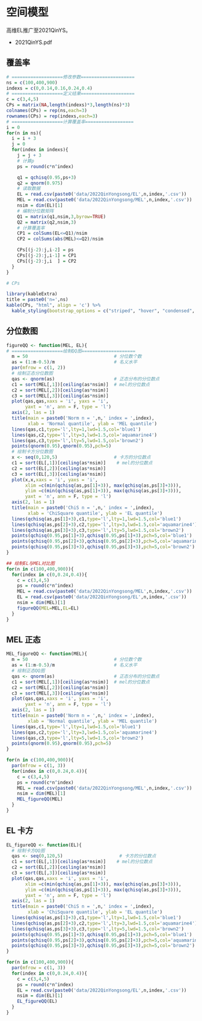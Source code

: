 # 空间模型
高维EL推广至2021QinYS。

- 2021QinYS.pdf



## 覆盖率

```r
# ===================修改参数====================
ns = c(100,400,900)
indexs = c(0,0.14,0.16,0.24,0.4)
# ===================定义结果====================
c = c(3,4,5)
CPs = matrix(NA,length(indexs)*3,length(ns)*3)
colnames(CPs) = rep(ns,each=3)
rownames(CPs) = rep(indexs,each=3)
# ===================计算覆盖率==================
i = 0
for(n in ns){
  i = i + 3
  j = 0
  for(index in indexs){
    j = j + 3
    # 计算p
    ps = round(c*n^index)

    q1 = qchisq(0.95,ps+3)
    q2 = qnorm(0.975)
    # 读取数据
    EL = read.csv(paste0('data/2022QinYongsong/EL',n,index,'.csv'))
    MEL = read.csv(paste0('data/2022QinYongsong/MEL',n,index,'.csv'))
    nsim = dim(EL)[1]
    # 编制分位数矩阵
    Q1 = matrix(q1,nsim,3,byrow=TRUE)
    Q2 = matrix(q2,nsim,3)
    # 计算覆盖率
    CP1 = colSums(EL<=Q1)/nsim
    CP2 = colSums(abs(MEL)<=Q2)/nsim

    CPs[(j-2):j,i-2] = ps
    CPs[(j-2):j,i-1] = CP1
    CPs[(j-2):j,i  ] = CP2
  }
}

# CPs
```

```r
library(kableExtra)
title = paste0('n=',ns)
kable(CPs, "html", align = 'c') %>%
  kable_styling(bootstrap_options = c("striped", "hover", "condensed", "responsive"), full_width = F) 
```



## 分位数图

```r
figureQQ <- function(MEL, EL){
# ===================绘制QQ图====================
  m = 50                                # 分位数个数
  as = (1:m-0.5)/m                      # 名义水平
  par(mfrow = c(1, 2))
  # 绘制正态分位数图
  qas <- qnorm(as)                      # 正态分布的分位数点
  c1 = sort(MEL[,1])[ceiling(as*nsim)]  # mel的分位数点
  c2 = sort(MEL[,2])[ceiling(as*nsim)]
  c3 = sort(MEL[,3])[ceiling(as*nsim)]
  plot(qas,qas,xaxs = 'i', yaxs = 'i',
       yaxt = 'n', ann = F, type = 'l')
  axis(2, las = 1)
  title(main = paste0('Norm n = ',n,' index = ',index),
        xlab = 'Normal quantile', ylab = 'MEL quantile')
  lines(qas,c1,type='l',lty=1,lwd=1.5,col='blue1')
  lines(qas,c2,type='l',lty=3,lwd=1.5,col='aquamarine4')
  lines(qas,c3,type='l',lty=5,lwd=1.5,col='brown2')
  points(qnorm(0.95),qnorm(0.95),pch=5)
  # 绘制卡方分位数图
  x <- seq(0,120,5)                     # 卡方的分位数点
  c1 = sort(EL[,1])[ceiling(as*nsim)]    # mel的分位数点
  c2 = sort(EL[,2])[ceiling(as*nsim)]
  c3 = sort(EL[,3])[ceiling(as*nsim)]
  plot(x,x,xaxs = 'i', yaxs = 'i',
       xlim =c(min(qchisq(as,ps[1]+3)), max(qchisq(as,ps[3]+3))),
       ylim =c(min(qchisq(as,ps[1]+3)), max(qchisq(as,ps[3]+3))),
       yaxt = 'n', ann = F, type = 'l')
  axis(2, las = 1)
  title(main = paste0('ChiS n = ',n,' index = ',index),
        xlab = 'ChiSquare quantile', ylab = 'EL quantile')
  lines(qchisq(as,ps[1]+3),c1,type='l',lty=1,lwd=1.5,col='blue1')
  lines(qchisq(as,ps[2]+3),c2,type='l',lty=3,lwd=1.5,col='aquamarine4')
  lines(qchisq(as,ps[3]+3),c3,type='l',lty=5,lwd=1.5,col='brown2')
  points(qchisq(0.95,ps[1]+3),qchisq(0.95,ps[1]+3),pch=5,col='blue1')
  points(qchisq(0.95,ps[2]+3),qchisq(0.95,ps[2]+3),pch=5,col='aquamarine4')
  points(qchisq(0.95,ps[3]+3),qchisq(0.95,ps[3]+3),pch=5,col='brown2')
}
```


```r
## 绘制EL与MEL对比图
for(n in c(100,400,900)){
  for(index in c(0,0.24,0.4)){
    c = c(3,4,5)
    ps = round(c*n^index)
    MEL = read.csv(paste0('data/2022QinYongsong/MEL',n,index,'.csv'))
    EL = read.csv(paste0('data/2022QinYongsong/EL',n,index,'.csv'))
    nsim = dim(MEL)[1]
    figureQQ(MEL=MEL,EL=EL)
  }
}
```


## MEL 正态
```r

MEL_figureQQ <- function(MEL){
  m = 50                                # 分位数个数
  as = (1:m-0.5)/m                      # 名义水平
  # 绘制正态QQ图
  qas <- qnorm(as)                      # 正态分布的分位数点
  c1 = sort(MEL[,1])[ceiling(as*nsim)]  # mel的分位数点
  c2 = sort(MEL[,2])[ceiling(as*nsim)]
  c3 = sort(MEL[,3])[ceiling(as*nsim)]
  plot(qas,qas,xaxs = 'i', yaxs = 'i',
       yaxt = 'n', ann = F, type = 'l')
  axis(2, las = 1)
  title(main = paste0('Norm n = ',n,' index = ',index),
        xlab = 'Normal quantile', ylab = 'MEL quantile')
  lines(qas,c1,type='l',lty=1,lwd=1.5,col='blue1')
  lines(qas,c2,type='l',lty=3,lwd=1.5,col='aquamarine4')
  lines(qas,c3,type='l',lty=5,lwd=1.5,col='brown2')
  points(qnorm(0.95),qnorm(0.95),pch=5)
}
```

```r
for(n in c(100,400,900)){
  par(mfrow = c(1, 3))
  for(index in c(0,0.24,0.4)){
    c = c(3,4,5)
    ps = round(c*n^index)
    MEL = read.csv(paste0('data/2022QinYongsong/MEL',n,index,'.csv'))
    nsim = dim(MEL)[1]
    MEL_figureQQ(MEL)
  }
}
```


## EL 卡方
```r
EL_figureQQ <- function(EL){
  # 绘制卡方QQ图
  qas <- seq(0,120,5)                     # 卡方的分位数点
  c1 = sort(EL[,1])[ceiling(as*nsim)]    # mel的分位数点
  c2 = sort(EL[,2])[ceiling(as*nsim)]
  c3 = sort(EL[,3])[ceiling(as*nsim)]
  plot(qas,qas,xaxs = 'i', yaxs = 'i',
       xlim =c(min(qchisq(as,ps[1]+3)), max(qchisq(as,ps[3]+3))),
       ylim =c(min(qchisq(as,ps[1]+3)), max(qchisq(as,ps[3]+3))),
       yaxt = 'n', ann = F, type = 'l')
  axis(2, las = 1)
  title(main = paste0('ChiS n = ',n,' index = ',index),
        xlab = 'ChiSquare quantile', ylab = 'EL quantile')
  lines(qchisq(as,ps[1]+3),c1,type='l',lty=1,lwd=1.5,col='blue1')
  lines(qchisq(as,ps[2]+3),c2,type='l',lty=3,lwd=1.5,col='aquamarine4')
  lines(qchisq(as,ps[3]+3),c3,type='l',lty=5,lwd=1.5,col='brown2')
  points(qchisq(0.95,ps[1]+3),qchisq(0.95,ps[1]+3),pch=5,col='blue1')
  points(qchisq(0.95,ps[2]+3),qchisq(0.95,ps[2]+3),pch=5,col='aquamarine4')
  points(qchisq(0.95,ps[3]+3),qchisq(0.95,ps[3]+3),pch=5,col='brown2')
}
```

```r
for(n in c(100,400,900)){
  par(mfrow = c(1, 3))
  for(index in c(0,0.24,0.4)){
    c = c(3,4,5)
    ps = round(c*n^index)
    EL = read.csv(paste0('data/2022QinYongsong/EL',n,index,'.csv'))
    nsim = dim(EL)[1]
    EL_figureQQ(EL)
  }
}
```



